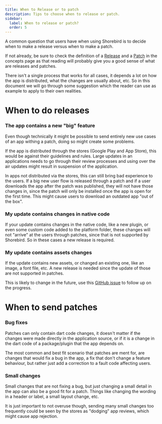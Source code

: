 ```yaml
---
title: When to Release or to patch
description: Tips to choose when to release or patch.
sidebar:
  label: When to release or patch?
  order: 5
---
```


A common question that users have when using Shorebird is to decide when to make a release
versus when to make a patch.

If not already, be sure to check the definition of a [Release](/concepts#release) and a
[Patch](/concepts#patch) in the concepts page as that reading will probably give you a good sense
of what are releases and patches.

There isn't a single process that works for all cases, it depends a lot on how the app is
distributed, what the changes are usually about, etc. So in this document we will go through
some suggestion which the reader can use as example to apply to their own realities.

# When to do releases

### The app contains a new "big" feature

Even though technically it might be possible to send entirely new use cases of an app withing a
patch, doing so might create some problems.

If the app is distributed through the stores (Google Play and App Store), this would be against
their guidelines and rules. Large updates in an applications needs to go through their review
processes and using over the air updates might result in suspension of the application.

In apps not distributed via the stores, this can still bring bad experience to the users. If a big
new user flow is released through a patch and if a user downloads the app after the patch
was published, they will not have those changes in, since the patch will only be installed once the
app is open for the first time. This might cause users to download an outdated app "out of the box".

### My update contains changes in native code

If your update contains changes in the native code, like a new plugin, or even some custom code
added to the platform folder, these changes will not "arrive" at the users through patches, since
that is not supported by Shorebird. So in these cases a new release is required.

### My update contains assets changes

If the update contains new assets, or changed an existing one, like an image, a font file, etc. A
new release is needed since the update of those are not supported in patches.

This is likely to change in the future, use this
[GitHub issue](https://github.com/shorebirdtech/shorebird/issues/318) to follow up on the progress.

# When to send patches

### Bug fixes

Patches can only contain dart code changes, it doesn't matter if the changes were made directly
in the application source, or if it is a change in the dart code of a package/plugin that the app
depends on.

The most common and best fit scenario that patches are ment for, are changes that would fix a bug
in the app, a fix that don't change a feature behaviour, but rather just add a correction to a fault
code affecting users.

### Small changes

Small changes that are not fixing a bug, but just changing a small detail in the app can also be a
good fit for a patch. Things like changing the wording in a header or label, a small layout change,
etc.

It is just important to not overuse though, sending many small changes too frequently could be seen
by the stores as "dodging" app reviews, which might cause app rejection.
